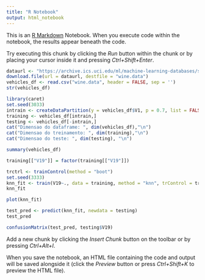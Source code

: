 ```yaml
---
title: "R Notebook"
output: html_notebook
---
```


This is an [R Markdown](http://rmarkdown.rstudio.com) Notebook. When you execute code within the notebook, the results appear beneath the code. 

Try executing this chunk by clicking the *Run* button within the chunk or by placing your cursor inside it and pressing *Ctrl+Shift+Enter*. 

```r
dataurl <- "https://archive.ics.uci.edu/ml/machine-learning-databases/statlog/vehicle/xaa.dat"
download.file(url = dataurl, destfile = "wine.data")
vehicles_df <- read.csv("wine.data", header = FALSE, sep = '')
str(vehicles_df)

library(caret)
set.seed(3033)
intrain <- createDataPartition(y = vehicles_df$V1, p = 0.7, list = FALSE)
training <- vehicles_df[intrain,]
testing <- vehicles_df[-intrain,]
cat("Dimensao do dataframe: ", dim(vehicles_df),"\n")
cat("Dimensao do treinamento: ", dim(training),"\n")
cat("Dimensao do teste: ", dim(testing), "\n")

summary(vehicles_df)

training[["V19"]] = factor(training[["V19"]])

trctrl <- trainControl(method = "boot")
set.seed(3333)
knn_fit <- train(V19~., data = training, method = "knn", trControl = trctrl, preProcess = c("center", "scale"), tuneLength = 10)
knn_fit

plot(knn_fit)

test_pred <- predict(knn_fit, newdata = testing)
test_pred

confusionMatrix(test_pred, testing$V19)
```

Add a new chunk by clicking the *Insert Chunk* button on the toolbar or by pressing *Ctrl+Alt+I*.

When you save the notebook, an HTML file containing the code and output will be saved alongside it (click the *Preview* button or press *Ctrl+Shift+K* to preview the HTML file).

